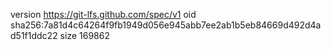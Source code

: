 version https://git-lfs.github.com/spec/v1
oid sha256:7a81d4c64264f9fb1949d056e945abb7ee2ab1b5eb84669d492d4ad51f1ddc22
size 169862
